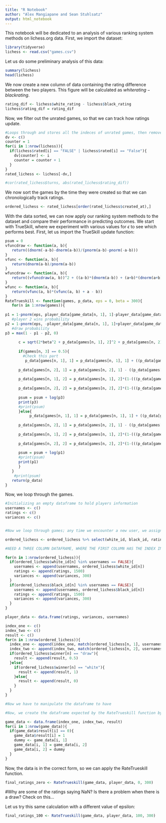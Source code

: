 ```yaml
---
title: "R Notebook"
author: "Alex Mangiapane and Sean Stuhlsatz"
output: html_notebook
---
```


This notebook will be dedicated to an analysis of various ranking system methods on lichess.org data. First, we import the dataset:

```r
library(tidyverse)
lichess <- read.csv("games.csv")
```

Let us do some preliminary analysis of this data:

```r
summary(lichess)
head(lichess)
```

We now create a new column of data containing the rating difference between the two players. This figure will be calculated as $white rating - black rating$. 

```r
rating_dif <- lichess$white_rating - lichess$black_rating
lichess$rating_dif = rating_dif
```

Now, we filter out the unrated games, so that we can track how ratings update. 

```r
#Loops through and stores all the indeces of unrated games, then removes them from the dataframe. Stores these rated games in a new dataframe. 
dv <- c()
counter = 1
for(i in 1:nrow(lichess)){
  if(lichess$rated[i] == "FALSE" | lichess$rated[i] == "False"){
    dv[counter] <- i
    counter = counter + 1
  }
}
rated_lichess <- lichess[-dv,]
```

```r
#cor(rated_lichess$turns, abs(rated_lichess$rating_dif))
```

We now sort the games by the time they were created so that we can chronologically track ratings. 

```r
ordered_lichess <- rated_lichess[order(rated_lichess$created_at),]
```

With the data sorted, we can now apply our ranking system methods to the dataset and compare their performance in predicting outcomes. We start with TrueSkill, where we experiment with various values for $\epsilon$ to see which performs best. First, let us import the TrueSkill update function:

```r
psum = 0
vfuncdraw <- function(a, b){
   return((dnorm(-a-b)-dnorm(a-b))/(pnorm(a-b)-pnorm(-a-b)))
}
vfunc <- function(a, b){
   return(dnorm(a-b)/pnorm(a-b))
}
wfuncdraw <- function(a, b){
   return((vfuncdraw(a, b))^2 + ((a-b)*(dnorm(a-b)) + (a+b)*(dnorm(a+b)))/(pnorm(a-b)-pnorm(-a-b)))
}
wfunc <- function(a, b){
   return(vfunc(a, b)*(vfunc(a, b) + a - b))
}
RateTrueskill <- function(games, p_data, eps = 0, beta = 300){
   for(n in 1:nrow(games)){
     
p1 = 1-pnorm(eps, player_data[game_data[n, 1], 1]-player_data[game_data[n, 2], 1], player_data[game_data[n, 1], 2]+player_data[game_data[n, 2], 2])
   #player 2 wins probability
p2 = 1-pnorm(eps, -player_data[game_data[n, 1], 1]+player_data[game_data[n, 2], 1], player_data[game_data[n, 1], 2]+player_data[game_data[n, 2], 2])
   #draw probability
p3 = max(1 - p1 - p2, 0)
     
      c = sqrt(2*beta^2 + p_data[games[n, 1], 2]^2 + p_data[games[n, 2], 2]^2)
      
      if(games[n, 3] == 0.5){
        #Check this part
         p_data[games[n, 1], 1] = p_data[games[n, 1], 1] + ((p_data[games[n, 1], 2]^2)/c)*vfuncdraw(((p_data[games[n, 1], 1]) - (p_data[games[n, 2], 1]))/c, eps/c)
      
      p_data[games[n, 2], 1] = p_data[games[n, 2], 1] - ((p_data[games[n, 2], 2]^2)/c)*vfuncdraw(((p_data[games[n, 1], 1]) - (p_data[games[n, 2], 1]))/c, eps/c)
      
      p_data[games[n, 1], 2] = p_data[games[n, 1], 2]*(1-(((p_data[games[n, 1], 2])^2)/(c^2))*wfuncdraw((p_data[games[n, 1], 1] - p_data[games[n, 2], 1])/c, eps/c))
      
      p_data[games[n, 2], 2] = p_data[games[n, 2], 2]*(1-(((p_data[games[n, 2], 2])^2)/(c^2))*wfuncdraw((p_data[games[n, 1], 1] - p_data[games[n, 2], 1])/c, eps/c))
      
      psum = psum + log(p3)
      print(p3)
      #print(psum)
      }else{
           p_data[games[n, 1], 1] = p_data[games[n, 1], 1] + ((p_data[games[n, 1], 2]^2)/c)*vfunc(((p_data[games[n, 1], 1]) - (p_data[games[n, 2], 1]))/c, eps/c)
      
      p_data[games[n, 2], 1] = p_data[games[n, 2], 1] - ((p_data[games[n, 2], 2]^2)/c)*vfunc(((p_data[games[n, 1], 1]) - (p_data[games[n, 2], 1]))/c, eps/c)
      
      p_data[games[n, 1], 2] = p_data[games[n, 1], 2]*(1-(((p_data[games[n, 1], 2])^2)/(c^2))*wfunc((p_data[games[n, 1], 1] - p_data[games[n, 2], 1])/c, eps/c))
      
      p_data[games[n, 2], 2] = p_data[games[n, 2], 2]*(1-(((p_data[games[n, 2], 2])^2)/(c^2))*wfunc((p_data[games[n, 1], 1] - p_data[games[n, 2], 1])/c, eps/c))
      
      psum = psum + log(p1)
      #print(psum)
      print(p1)
      }
   }
    #print(psum)
   return(p_data)
}
```

Now, we loop through the games.

```r
#Initializing an empty dataframe to hold players information
usernames <- c()
ratings <- c()
variances <- c()


#Now we loop through games; any time we encounter a new user, we assign them a rating of 1500 and variance of 300. If they then play multiple games, we update these parameters with the trueskill update.

ordered_lichess <- ordered_lichess %>% select(white_id, black_id, rating_dif, winner)

#NEED A THREE COLUMN DATAFRAME, WHERE THE FIRST COLUMN HAS THE INDEX IN USERNAMES OF THE WINNER, SECOND HAS THE USERNAME INDEX OF THE LOSER, AND THE THIRD HAS THE RESULT (EITHER 1/2 OR 1)

for(n in 1:nrow(ordered_lichess)){
  if(ordered_lichess$white_id[n] %in% usernames == FALSE){
    usernames <- append(usernames, ordered_lichess$white_id[n])
    ratings <- append(ratings, 1500)
    variances <- append(variances, 300)
  }
  if(ordered_lichess$black_id[n] %in% usernames == FALSE){
    usernames <- append(usernames, ordered_lichess$black_id[n])
    ratings <- append(ratings, 1500)
    variances <- append(variances, 300)
  }
}

player_data <- data.frame(ratings, variances, usernames)

index_one <- c()
index_two <- c()
result <- c()
for(n in 1:nrow(ordered_lichess)){
  index_one <- append(index_one, match(ordered_lichess[n, 1], usernames))
  index_two <- append(index_two, match(ordered_lichess[n, 2], usernames))
  if(ordered_lichess$winner[n] == "draw"){
    result <- append(result, 0.5)
  }else{
    if(ordered_lichess$winner[n] == "white"){
      result <- append(result, 1)
    }else{
      result <- append(result, 0)
    }
  }
}

#Now we have to manipulate the dataframe to have 

```


```r
#Now, we create the dataframe expected by the RateTrueskill function by cbinding these vectors. 

game_data <- data.frame(index_one, index_two, result)
for(i in 1:nrow(game_data)){
  if(game_data$result[i] == 0){
    game_data$result[i] = 1
    dummy <- game_data[i, 1]
    game_data[i, 1] = game_data[i, 2]
    game_data[i, 2] = dummy
  }
}
```

Now, the data is in the correct form, so we can apply the RateTrueskill function. 
```r
final_ratings_zero <- RateTrueskill(game_data, player_data, 0, 300)
```

#Why are some of the ratings saying NaN? Is there a problem when there is a draw? Check on this...

Let us try this same calculation with a different value of epsilon:

```r
final_ratings_100 <- RateTrueskill(game_data, player_data, 100, 300)
```


